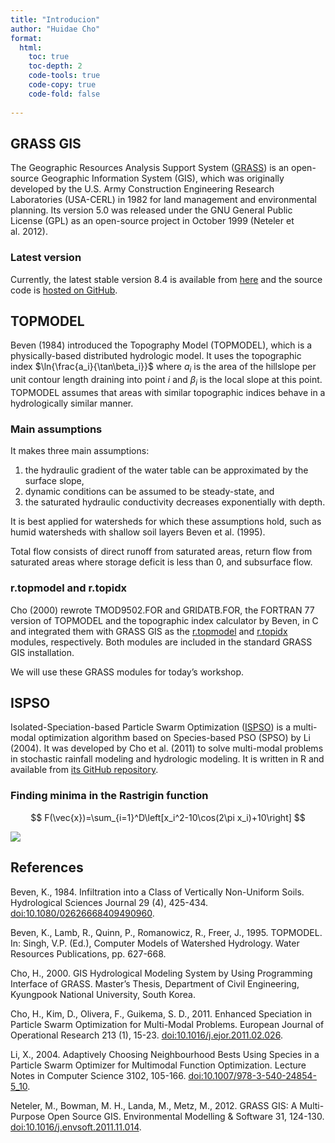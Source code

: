 ```yaml
---
title: "Introducion"
author: "Huidae Cho"
format: 
  html:
    toc: true
    toc-depth: 2
    code-tools: true
    code-copy: true
    code-fold: false
  
---
```


<!-- # Introduction -->

## GRASS GIS

The Geographic Resources Analysis Support System ([GRASS](https://grass.osgeo.org/)) is an open-source Geographic Information System (GIS), which was originally developed by the U.S. Army Construction Engineering Research Laboratories (USA-CERL) in 1982 for land management and environmental planning. Its version 5.0 was released under the GNU General Public License (GPL) as an open-source project in October 1999 (Neteler et al. 2012).

### Latest version

Currently, the latest stable version 8.4 is available from [here](https://grass.osgeo.org/download/) and the source code is [hosted on GitHub](https://github.com/OSGeo/grass).

## TOPMODEL

Beven (1984) introduced the Topography Model (TOPMODEL), which is a physically-based distributed hydrologic model. It uses the topographic index $\ln{\frac{a_i}{\tan\beta_i}}$ where $a_i$ is the area of the hillslope per unit contour length draining into point $i$ and $\beta_i$ is the local slope at this point. TOPMODEL assumes that areas with similar topographic indices behave in a hydrologically similar manner.

### Main assumptions

It makes three main assumptions:

1. the hydraulic gradient of the water table can be approximated by the surface slope,
2. dynamic conditions can be assumed to be steady-state, and
3. the saturated hydraulic conductivity decreases exponentially with depth.

It is best applied for watersheds for which these assumptions hold, such as humid watersheds with shallow soil layers Beven et al. (1995).

Total flow consists of direct runoff from saturated areas, return flow from saturated areas where storage deficit is less than 0, and subsurface flow.

### r.topmodel and r.topidx

Cho (2000) rewrote TMOD9502.FOR and GRIDATB.FOR, the FORTRAN 77 version of TOPMODEL and the topographic index calculator by Beven, in C and integrated them with GRASS GIS as the [r.topmodel](https://grass.osgeo.org/grass-stable/manuals/r.topmodel.html) and [r.topidx](https://grass.osgeo.org/grass-stable/manuals/r.topidx.html) modules, respectively. Both modules are included in the standard GRASS GIS installation.

We will use these GRASS modules for today's workshop.

## ISPSO

Isolated-Speciation-based Particle Swarm Optimization ([ISPSO](https://idea.isnew.info/ispso.html)) is a multi-modal optimization algorithm based on Species-based PSO (SPSO) by Li (2004). It was developed by Cho et al. (2011) to solve multi-modal problems in stochastic rainfall modeling and hydrologic modeling. It is written in R and available from [its GitHub repository](https://github.com/HuidaeCho/ispso).

### Finding minima in the Rastrigin function

$$
F(\vec{x})=\sum_{i=1}^D\left[x_i^2-10\cos(2\pi x_i)+10\right]
$$

![](images/rastrigin.gif){.align-center}

## References

Beven, K., 1984. Infiltration into a Class of Vertically Non-Uniform Soils. Hydrological Sciences Journal 29 (4), 425-434. [doi:10.1080/02626668409490960](https://doi.org/10.1080/02626668409490960).

Beven, K., Lamb, R., Quinn, P., Romanowicz, R., Freer, J., 1995. TOPMODEL. In: Singh, V.P. (Ed.), Computer Models of Watershed Hydrology. Water Resources Publications, pp. 627-668.

Cho, H., 2000. GIS Hydrological Modeling System by Using Programming Interface of GRASS. Master’s Thesis, Department of Civil Engineering, Kyungpook National University, South Korea.

Cho, H., Kim, D., Olivera, F., Guikema, S. D., 2011. Enhanced Speciation in Particle Swarm Optimization for Multi-Modal Problems. European Journal of Operational Research 213 (1), 15-23. [doi:10.1016/j.ejor.2011.02.026](https://doi.org/10.1016/j.ejor.2011.02.026).

Li, X., 2004. Adaptively Choosing Neighbourhood Bests Using Species in a Particle Swarm Optimizer for Multimodal Function Optimization. Lecture Notes in Computer Science 3102, 105-166. [doi:10.1007/978-3-540-24854-5_10](https://doi.org/10.1007/978-3-540-24854-5_10).

Neteler, M., Bowman, M. H., Landa, M., Metz, M., 2012. GRASS GIS: A Multi-Purpose Open Source GIS. Environmental Modelling & Software 31, 124-130. [doi:10.1016/j.envsoft.2011.11.014](https://doi.org/10.1016/j.envsoft.2011.11.014).